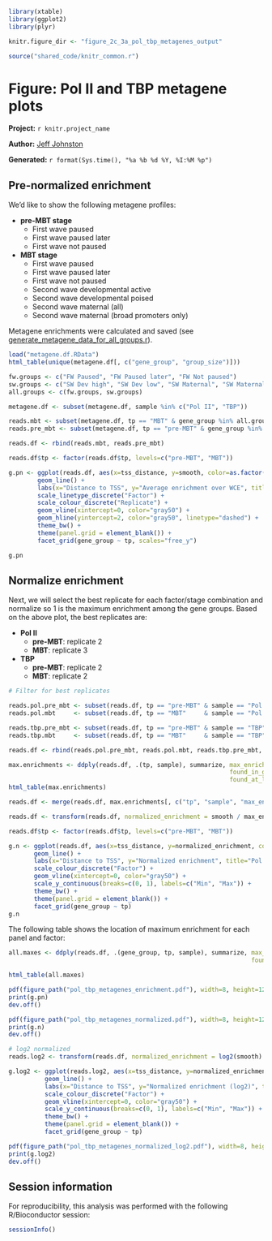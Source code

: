 ``` r
library(xtable)
library(ggplot2)
library(plyr)

knitr.figure_dir <- "figure_2c_3a_pol_tbp_metagenes_output"

source("shared_code/knitr_common.r")

````

# Figure: Pol II and TBP metagene plots

**Project:** `r knitr.project_name`

**Author:** [Jeff Johnston](mailto:jjj@stowers.org)

**Generated:** `r format(Sys.time(), "%a %b %d %Y, %I:%M %p")`

## Pre-normalized enrichment

We'd like to show the following metagene profiles:

* **pre-MBT stage**
    - First wave paused
    - First wave paused later
    - First wave not paused
* **MBT stage**
    - First wave paused
    - First wave paused later
    - First wave not paused
    - Second wave developmental active
    - Second wave developmental poised
    - Second wave maternal (all)
    - Second wave maternal (broad promoters only)

Metagene enrichments were calculated and saved (see [generate_metagene_data_for_all_groups.r](generate_metagene_data_for_all_groups.r)).

``` r
load("metagene.df.RData")
html_table(unique(metagene.df[, c("gene_group", "group_size")]))
````

``` r


fw.groups <- c("FW Paused", "FW Paused later", "FW Not paused")
sw.groups <- c("SW Dev high", "SW Dev low", "SW Maternal", "SW Maternal (broad)")
all.groups <- c(fw.groups, sw.groups)

metagene.df <- subset(metagene.df, sample %in% c("Pol II", "TBP"))

reads.mbt <- subset(metagene.df, tp == "MBT" & gene_group %in% all.groups)
reads.pre_mbt <- subset(metagene.df, tp == "pre-MBT" & gene_group %in% fw.groups)

reads.df <- rbind(reads.mbt, reads.pre_mbt)

reads.df$tp <- factor(reads.df$tp, levels=c("pre-MBT", "MBT"))

g.pn <- ggplot(reads.df, aes(x=tss_distance, y=smooth, color=as.factor(replicate), linetype=sample)) +
        geom_line() +
        labs(x="Distance to TSS", y="Average enrichment over WCE", title="Pol II and TBP metagenes") +
        scale_linetype_discrete("Factor") +
        scale_colour_discrete("Replicate") +
        geom_vline(xintercept=0, color="gray50") +
        geom_hline(yintercept=2, color="gray50", linetype="dashed") +
        theme_bw() +
        theme(panel.grid = element_blank()) +
        facet_grid(gene_group ~ tp, scales="free_y")
````

``` r
g.pn
````

## Normalize enrichment

Next, we will select the best replicate for each factor/stage combination and normalize so 1 is the maximum enrichment among the gene groups. Based on the above plot, the best replicates are:

* **Pol II**
    * **pre-MBT**: replicate 2
    * **MBT**: replicate 3
* **TBP**
    * **pre-MBT**: replicate 2
    * **MBT**: replicate 2

``` r

# Filter for best replicates

reads.pol.pre_mbt <- subset(reads.df, tp == "pre-MBT" & sample == "Pol II" & replicate == 2)
reads.pol.mbt     <- subset(reads.df, tp == "MBT"     & sample == "Pol II" & replicate == 3)

reads.tbp.pre_mbt <- subset(reads.df, tp == "pre-MBT" & sample == "TBP"    & replicate == 2)
reads.tbp.mbt     <- subset(reads.df, tp == "MBT"     & sample == "TBP"    & replicate == 2)

reads.df <- rbind(reads.pol.pre_mbt, reads.pol.mbt, reads.tbp.pre_mbt, reads.tbp.mbt)

max.enrichments <- ddply(reads.df, .(tp, sample), summarize, max_enrichment      = max(smooth), 
                                                             found_in_gene_group = gene_group[which.max(smooth)],
                                                             found_at_location   = tss_distance[which.max(smooth)])
html_table(max.enrichments)
````

``` r
reads.df <- merge(reads.df, max.enrichments[, c("tp", "sample", "max_enrichment")])

reads.df <- transform(reads.df, normalized_enrichment = smooth / max_enrichment)

reads.df$tp <- factor(reads.df$tp, levels=c("pre-MBT", "MBT"))

g.n <- ggplot(reads.df, aes(x=tss_distance, y=normalized_enrichment, color=sample)) +
       geom_line() +
       labs(x="Distance to TSS", y="Normalized enrichment", title="Pol II and TBP metagenes (normalized)") +
       scale_colour_discrete("Factor") +
       geom_vline(xintercept=0, color="gray50") +
       scale_y_continuous(breaks=c(0, 1), labels=c("Min", "Max")) +
       theme_bw() +
       theme(panel.grid = element_blank()) +
       facet_grid(gene_group ~ tp)
g.n
````

The following table shows the location of maximum enrichment for each panel and factor:

``` r

all.maxes <- ddply(reads.df, .(gene_group, tp, sample), summarize, max_enrichment    = max(smooth), 
                                                                   found_at_location = tss_distance[which.max(smooth)])

html_table(all.maxes)
````

``` r

pdf(figure_path("pol_tbp_metagenes_enrichment.pdf"), width=8, height=12, onefile=T)
print(g.pn)
dev.off()

pdf(figure_path("pol_tbp_metagenes_normalized.pdf"), width=8, height=12, onefile=T)
print(g.n)
dev.off()

# log2 normalized
reads.log2 <- transform(reads.df, normalized_enrichment = log2(smooth) / log2(max_enrichment))

g.log2 <- ggplot(reads.log2, aes(x=tss_distance, y=normalized_enrichment, color=sample)) +
          geom_line() +
          labs(x="Distance to TSS", y="Normalized enrichment (log2)", title="Pol II and TBP metagenes (normalized, log2)") +
          scale_colour_discrete("Factor") +
          geom_vline(xintercept=0, color="gray50") +
          scale_y_continuous(breaks=c(0, 1), labels=c("Min", "Max")) +
          theme_bw() +
          theme(panel.grid = element_blank()) +
          facet_grid(gene_group ~ tp)

pdf(figure_path("pol_tbp_metagenes_normalized_log2.pdf"), width=8, height=9, onefile=T)
print(g.log2)
dev.off()


````

## Session information

For reproducibility, this analysis was performed with the following R/Bioconductor session:

``` r
sessionInfo()
````
